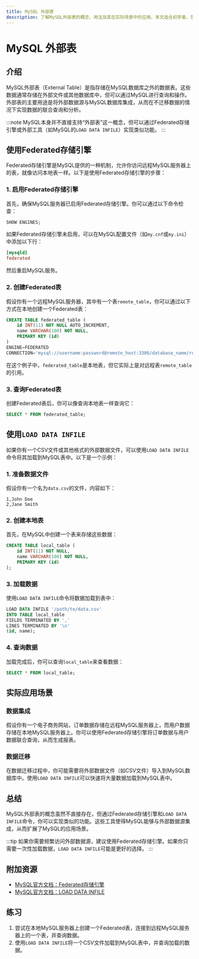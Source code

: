 ```yaml
---
title: MySQL 外部表
description: 了解MySQL外部表的概念、用法及其在实际场景中的应用。本文适合初学者，包含详细的解释和代码示例。
---
```


# MySQL 外部表

## 介绍

MySQL外部表（External Table）是指存储在MySQL数据库之外的数据表。这些数据通常存储在外部文件或其他数据库中，但可以通过MySQL进行查询和操作。外部表的主要用途是将外部数据源与MySQL数据库集成，从而在不迁移数据的情况下实现数据的联合查询和分析。

:::note
MySQL本身并不直接支持“外部表”这一概念，但可以通过Federated存储引擎或外部工具（如MySQL的`LOAD DATA INFILE`）实现类似功能。
:::

## 使用Federated存储引擎

Federated存储引擎是MySQL提供的一种机制，允许你访问远程MySQL服务器上的表，就像访问本地表一样。以下是使用Federated存储引擎的步骤：

### 1. 启用Federated存储引擎

首先，确保MySQL服务器已启用Federated存储引擎。你可以通过以下命令检查：

```sql
SHOW ENGINES;
```

如果Federated存储引擎未启用，可以在MySQL配置文件（如`my.cnf`或`my.ini`）中添加以下行：

```ini
[mysqld]
federated
```

然后重启MySQL服务。

### 2. 创建Federated表

假设你有一个远程MySQL服务器，其中有一个表`remote_table`，你可以通过以下方式在本地创建一个Federated表：

```sql
CREATE TABLE federated_table (
    id INT(11) NOT NULL AUTO_INCREMENT,
    name VARCHAR(100) NOT NULL,
    PRIMARY KEY (id)
)
ENGINE=FEDERATED
CONNECTION='mysql://username:password@remote_host:3306/database_name/remote_table';
```

在这个例子中，`federated_table`是本地表，但它实际上是对远程表`remote_table`的引用。

### 3. 查询Federated表

创建Federated表后，你可以像查询本地表一样查询它：

```sql
SELECT * FROM federated_table;
```

## 使用`LOAD DATA INFILE`

如果你有一个CSV文件或其他格式的外部数据文件，可以使用`LOAD DATA INFILE`命令将其加载到MySQL表中。以下是一个示例：

### 1. 准备数据文件

假设你有一个名为`data.csv`的文件，内容如下：

```csv
1,John Doe
2,Jane Smith
```

### 2. 创建本地表

首先，在MySQL中创建一个表来存储这些数据：

```sql
CREATE TABLE local_table (
    id INT(11) NOT NULL,
    name VARCHAR(100) NOT NULL,
    PRIMARY KEY (id)
);
```

### 3. 加载数据

使用`LOAD DATA INFILE`命令将数据加载到表中：

```sql
LOAD DATA INFILE '/path/to/data.csv'
INTO TABLE local_table
FIELDS TERMINATED BY ','
LINES TERMINATED BY '\n'
(id, name);
```

### 4. 查询数据

加载完成后，你可以查询`local_table`来查看数据：

```sql
SELECT * FROM local_table;
```

## 实际应用场景

### 数据集成

假设你有一个电子商务网站，订单数据存储在远程MySQL服务器上，而用户数据存储在本地MySQL服务器上。你可以使用Federated存储引擎将订单数据与用户数据联合查询，从而生成报表。

### 数据迁移

在数据迁移过程中，你可能需要将外部数据文件（如CSV文件）导入到MySQL数据库中。使用`LOAD DATA INFILE`可以快速将大量数据加载到MySQL表中。

## 总结

MySQL外部表的概念虽然不直接存在，但通过Federated存储引擎和`LOAD DATA INFILE`命令，你可以实现类似的功能。这些工具使得MySQL能够与外部数据源集成，从而扩展了MySQL的应用场景。

:::tip
如果你需要频繁访问外部数据源，建议使用Federated存储引擎。如果你只需要一次性加载数据，`LOAD DATA INFILE`可能是更好的选择。
:::

## 附加资源

- [MySQL官方文档：Federated存储引擎](https://dev.mysql.com/doc/refman/8.0/en/federated-storage-engine.html)
- [MySQL官方文档：LOAD DATA INFILE](https://dev.mysql.com/doc/refman/8.0/en/load-data.html)

## 练习

1. 尝试在本地MySQL服务器上创建一个Federated表，连接到远程MySQL服务器上的一个表，并查询数据。
2. 使用`LOAD DATA INFILE`将一个CSV文件加载到MySQL表中，并查询加载的数据。
